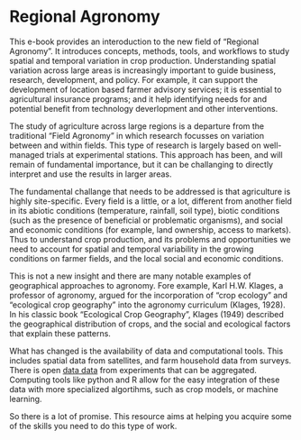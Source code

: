 # Regional Agronomy

This e-book provides an interoduction to the new field of "Regional Agronomy". It introduces concepts, methods, tools, and workflows to study spatial and temporal variation in crop production. Understanding spatial variation across large areas is increasingly important to guide business, research, development, and policy. For example, it can support the development of location based farmer advisory services; it is essential to agricultural insurance programs; and it help identifying needs for and potential benefit from technology deverlopment and other interventions. 

The study of agriculture across large regions is a departure from the traditional "Field Agronomy" in which research focusses on variation between and within fields. This type of research is largely based on well-managed trials at experimental stations. This approach has been, and will remain of fundamental importance, but it can be challanging to directly interpret and use the results in larger areas. 

The fundamental challange that needs to be addressed is that agriculture is highly site-specific. Every field is a little, or a lot, different from another field in its abiotic conditions (temperature, rainfall, soil type), biotic conditions (such as the presence of beneficial or problematic organisms), and social and economic conditions (for example, land ownership, access to markets). Thus to understand crop production, and its problems and opportunities we need to account for spatial and temporal variability in the growing conditions on farmer fields, and the local social and economic conditions. 

This is not a new insight and there are many notable examples of geographical approaches to agronomy. Fore example, Karl H.W. Klages, a professor of agronomy, argued for the incorporation of "crop ecology" and "ecological crop geography" into the agronomy curriculum (Klages, 1928). In his classic book "Ecological Crop Geography", Klages (1949) described the geographical distribution of crops, and the social and ecological factors that explain these patterns. 

What has changed is the availability of data and computational tools. This includes spatial data from satellites, and farm household data from surveys. There is open [data data](https://gardian.bigdata.cgiar.org/) from experiments that can be aggregated. Computing tools like python and R allow for the easy integration of these data with more specialized algortihms, such as crop models, or machine learning.

So there is a lot of promise. This resource aims at helping you acquire some of the skills you need to do this type of work. 



